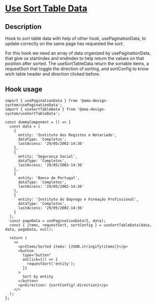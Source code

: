 
<Meta title="Hooks/Use Sort Table Data/Use Sort Table Data Docs" />

<h1 className="mb-32">
  <u>Use Sort Table Data</u>
</h1>

<h2>Description</h2>

<p className="fs-16">
  Hook to sort table data with help of other hook, usePaginationData, to update correctly on the same page has requested the sort.
</p>
<p className="fs-16">
  For this hook we need an array of data organized by usePaginationData, that give us startindex and endindex to help return the values on
  that position after sorted. The useSortTableData return the sortable items, a requestSort that toggle the direction of sorting, and
  sortConfig to know wich table header and direction clicked before.
</p>

<h2>Hook usage</h2>

```tsx
import { usePaginationData } from '@ama-design-system/usePaginationData';
import { useSortTableData } from '@ama-design-system/useSortTableData';

const dummyComponent = () => {
  const data = [
    {
      entity: 'Instituto dos Registos e Notariado',
      dataType: 'Completos',
      lastAccess: '29/05/2002-14:36'
    },
    {
      entity: 'Segurança Social',
      dataType: 'Completos',
      lastAccess: '29/05/2002-14:36'
    },
    {
      entity: 'Banco de Portugal',
      dataType: 'Completos',
      lastAccess: '29/05/2002-14:36'
    },
    {
      entity: 'Instituto do Emprego e Formação Profissional',
      dataType: 'Completos',
      lastAccess: '29/05/2002-14:36'
    }
  ];
  const pageData = usePaginationData(5, data);
  const { items, requestSort, sortConfig } = useSortTableData(data, data, pageData, null);

  return (
    <>
      <p>Items/Sorted items: {JSON.stringify(items)}</p>
      <button
        type="button"
        onClick={() => {
          requestSort('entity');
        }}
      >
        Sort by entity
      </button>
      <p>Direction: {sortConfig?.direction}</p>
    </>
  );
};
```
